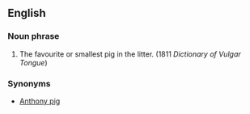 ==English==

===Noun phrase===
# {{vulgar}} The favourite or smallest pig in the litter. (1811 ''Dictionary of Vulgar Tongue'')

===Synonyms===
* [[Anthony pig]]